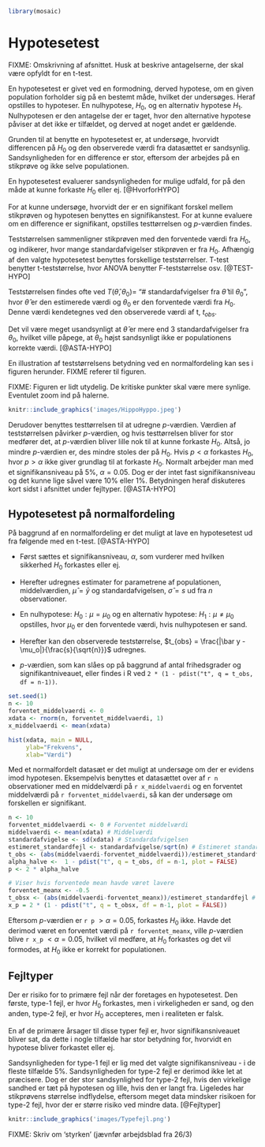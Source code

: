 ```r
library(mosaic)
```

# Hypotesetest

FIXME: Omskrivning af afsnittet. Husk at beskrive antagelserne, der skal være opfyldt for en t-test.

En hypotesetest er givet ved en formodning, derved hypotese, om en given population forholder sig på en bestemt måde, hvilket der undersøges. Heraf opstilles to hypoteser. En nulhypotese, $H_0$, og en alternativ hypotese $H_1$. Nulhypotesen er den antagelse der er taget, hvor den alternative hypotese påviser at det ikke er tilfældet, og derved at noget andet er gældende. 

Grunden til at benytte en hypotesetest er, at undersøge, hvorvidt differencen på $H_0$ og den observerede værdi fra datasættet er sandsynlig. Sandsynligheden for en difference er stor, eftersom der arbejdes på en stikprøve og ikke selve populationen.

En hypotesetest evaluerer sandsynligheden for mulige udfald, for på den måde at kunne forkaste $H_0$ eller ej. [@HvorforHYPO]

For at kunne undersøge, hvorvidt der er en signifikant forskel mellem stikprøven og hypotesen benyttes en signifikanstest. For at kunne evaluere om en difference er signifikant, opstilles testtørrelsen og _p_-værdien findes.

Teststørrelsen sammenligner stikprøven med den forventede værdi fra $H_0$, og indikerer, hvor mange standardafvigelser stikprøven er fra $H_0$. Afhængig af den valgte hypotesetest benyttes forskellige teststørrelser. T-test benytter t-teststørrelse, hvor ANOVA benytter F-teststørrelse osv. [@TEST-HYPO]

Teststørrelsen findes ofte ved $T(\hat\theta, \theta_0) =$ "# standardafvigelser fra $\hat\theta$ til $\theta_0$", hvor $\hat\theta$ er den estimerede værdi og $\theta_0$ er den forventede værdi fra $H_0$. Denne værdi kendetegnes ved den observerede værdi af t, $t_{obs}$.

Det vil være meget usandsynligt at $\hat\theta$ er mere end 3 standardafvigelser fra $\theta_0$, hvilket ville påpege, at $\theta_0$ højst sandsynligt ikke er populationens korrekte værdi. [@ASTA-HYPO]

En illustration af teststørrelsens betydning ved en normalfordeling kan ses i figuren herunder. FIXME referer til figuren.

FIXME: Figuren er lidt utydelig. De kritiske punkter skal være mere synlige. Eventulet zoom ind på halerne.

```r
knitr::include_graphics('images/HippoHyppo.jpeg')
```

Derudover benyttes testtørrelsen til at udregne _p_-værdien. Værdien af teststørrelsen påvirker _p_-værdien, og hvis testtørrelsen bliver for stor medfører det, at _p_-værdien bliver lille nok til at kunne forkaste $H_0$. Altså, jo mindre _p_-værdien er, des mindre stoles der på $H_0$. Hvis $p<\alpha$ forkastes $H_0$, hvor $p>\alpha$ ikke giver grundlag til at forkaste $H_0$. Normalt arbejder man med et signifikansniveau på 5%, $\alpha=0.05$. Dog er der intet fast signifikansniveau og det kunne lige såvel være 10% eller 1%. Betydningen heraf diskuteres kort sidst i afsnittet under fejltyper. [@ASTA-HYPO]

## Hypotesetest på normalfordeling

På baggrund af en normalfordeling er det muligt at lave en hypotesetest ud fra følgende med en t-test. [@ASTA-HYPO] 

* Først sættes et signifikansniveau, $\alpha$, som vurderer med hvilken sikkerhed $H_0$ forkastes eller ej.

* Herefter udregnes estimater for parametrene af populationen, middelværdien, $\hat \mu = \bar y$ og standardafvigelsen, $\hat \sigma = s$ ud fra $n$ observationer.

* En nulhypotese: $H_0 : \mu = \mu_0$ og en alternativ hypotese: $H_1 : \mu \neq \mu_0$ opstilles, hvor $\mu_0$ er den forventede værdi, hvis nulhypotesen er sand.

* Herefter kan den observerede teststørrelse, $t_{obs} = \frac{|\bar y - \mu_o|}{\frac{s}{\sqrt{n}}}$ udregnes.

<!-- * Frihedsgrader, $df = n-1$. FIXME: Beskriv antallet af frihedsgrader tidligere. -->

* *p*-værdien, som kan slåes op på baggrund af antal frihedsgrader og signifikantniveauet, eller findes i R ved ```2 * (1 - pdist("t", q = t_obs, df = n-1))```.

```r
set.seed(1)
n <- 10
forventet_middelvaerdi <- 0
xdata <- rnorm(n, forventet_middelvaerdi, 1)
x_middelvaerdi <- mean(xdata)
```

```r
hist(xdata, main = NULL,
     ylab="Frekvens",
     xlab="Værdi")
```

Med et normalfordelt datasæt er det muligt at undersøge om der er evidens imod hypotesen. Eksempelvis benyttes et datasættet over af ```r n``` observationer med en middelværdi på ```r x_middelvaerdi``` og en forventet middelværdi på ```r forventet_middelvaerdi```, så kan der undersøge om forskellen er signifikant.

```r
n <- 10
forventet_middelvaerdi <- 0 # Forventet middelværdi
middelvaerdi <- mean(xdata) # Middelværdi
standardafvigelse <- sd(xdata) # Standardafvigelsen
estimeret_standardfejl <- standardafvigelse/sqrt(n) # Estimeret standardfejl
t_obs <- (abs(middelvaerdi-forventet_middelvaerdi))/estimeret_standardfejl # Observeret teststørrelse
alpha_halve <-  1 - pdist("t", q = t_obs, df = n-1, plot = FALSE)
p <- 2 * alpha_halve
```

```r
# Viser hvis forventede mean havde været lavere
forventet_meanx <- -0.5
t_obsx <- (abs(middelvaerdi-forventet_meanx))/estimeret_standardfejl # Observeret teststørrelse
x_p = 2 * (1 - pdist("t", q = t_obsx, df = n-1, plot = FALSE))
```


Eftersom *p*-værdien er ```r p``` $> \alpha=0.05$, forkastes $H_0$ ikke. Havde det derimod været en forventet værdi på ```r forventet_meanx```, ville *p*-værdien blive ```r x_p``` $< \alpha=0.05$, hvilket vil medføre, at $H_0$ forkastes og det vil formodes, at $H_0$ ikke er korrekt for populationen.

## Fejltyper

Der er risiko for to primære fejl når der foretages en hypotesetest. Den første, type-1 fejl, er hvor $H_0$ forkastes, men i virkeligheden er sand, og den anden, type-2 fejl, er hvor $H_0$ accepteres, men i realiteten er falsk.

En af de primære årsager til disse typer fejl er, hvor signifikansniveauet bliver sat, da dette i nogle tilfælde har stor betydning for, hvorvidt en hypotese bliver forkastet eller ej.

Sandsynligheden for type-1 fejl er lig med det valgte signifikansniveau - i de fleste tilfælde 5%. Sandsynligheden for type-2 fejl er derimod ikke let at præcisere. Dog er der stor sandsynlighed for type-2 fejl, hvis den virkelige sandhed er tæt på hypotesen og lille, hvis den er langt fra. Ligeledes har stikprøvens størrelse indflydelse, eftersom meget data mindsker risikoen for type-2 fejl, hvor der er større risiko ved mindre data. [@Fejltyper]


```r
knitr::include_graphics('images/Typefejl.png')
```

FIXME: Skriv om 'styrken' (jævnfør arbejdsblad fra 26/3)







